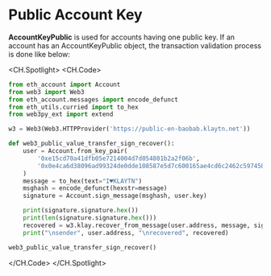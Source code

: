 # Public Account Key

**AccountKeyPublic** is used for accounts having one public key. If an account has an AccountKeyPublic object, the transaction validation process is done like below:

<CH.Spotlight>
<CH.Code>

```py web3_public_value_transfer_sign_recover.py
from eth_account import Account
from web3 import Web3
from eth_account.messages import encode_defunct
from eth_utils.curried import to_hex
from web3py_ext import extend

w3 = Web3(Web3.HTTPProvider('https://public-en-baobab.klaytn.net'))

def web3_public_value_transfer_sign_recover():
    user = Account.from_key_pair(
        '0xe15cd70a41dfb05e7214004d7d054801b2a2f06b',
        '0x0e4ca6d38096ad99324de0dde108587e5d7c600165ae4cd6c2462c597458c2b8'
    )
    message = to_hex(text="I♥KLAYTN")
    msghash = encode_defunct(hexstr=message)
    signature = Account.sign_message(msghash, user.key)

    print(signature.signature.hex())
    print(len(signature.signature.hex()))
    recovered = w3.klay.recover_from_message(user.address, message, signature.signature.hex(), "latest")
    print("\nsender", user.address, "\nrecovered", recovered)

web3_public_value_transfer_sign_recover()
```



</CH.Code>
</CH.Spotlight>